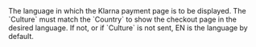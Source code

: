   

  
<ParamField body="Culture" type="string" >  
<FormatIso6391Alpha2TwoLetterLanguageCode />     
The language in which the Klarna payment page is to be displayed.  
The `Culture` must match the `Country` to show the checkout page in the desired language. If not, or if `Culture` is not sent, EN is the language by default.  
</ParamField>